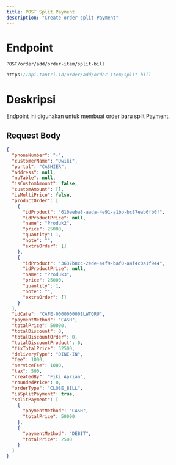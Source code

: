 ```yaml
---
title: POST Split Payment
description: "Create order split Payment"
---
```


# Endpoint

`POST/order/add/order-item/split-bill`

```ts
https://api.tantri.id/order/add/order-item/split-bill
```

# Deskripsi

Endpoint ini digunakan untuk membuat order baru split Payment.

## Request Body

```json
{
  "phoneNumber": "-",
  "customerName": "Dwiki",
  "portal": "CASHIER",
  "address": null,
  "noTable": null,
  "isCustomAmount": false,
  "customAmount": [],
  "isMultiPrice": false,
  "productOrder": [
    {
      "idProduct": "610eeba8-aada-4e91-a1bb-bc87eab6fb0f",
      "idProductPrice": null,
      "name": "Produk2",
      "price": 25000,
      "quantity": 1,
      "note": "",
      "extraOrder": []
    },
    {
      "idProduct": "3637b8cc-2ede-44f9-baf0-a4f4c0a1f944",
      "idProductPrice": null,
      "name": "Produk3",
      "price": 25000,
      "quantity": 1,
      "note": "",
      "extraOrder": []
    }
  ],
  "idCafe": "CAFE-0000000001LWTQRU",
  "paymentMethod": "CASH",
  "totalPrice": 50000,
  "totalDiscount": 0,
  "totalDiscountOrder": 0,
  "totalDiscountProduct": 0,
  "fixTotalPrice": 52500,
  "deliveryType": "DINE-IN",
  "fee": 1000,
  "serviceFee": 1000,
  "tax": 500,
  "createdBy": "Fiki Aprian",
  "roundedPrice": 0,
  "orderType": "CLOSE_BILL",
  "isSplitPayment": true,
  "splitPayment": [
    {
      "paymentMethod": "CASH",
      "totalPrice": 50000
    },
    {
      "paymentMethod": "DEBIT",
      "totalPrice": 2500
    }
  ]
}
```
